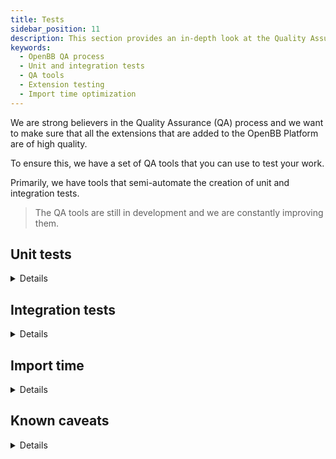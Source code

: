 ```yaml
---
title: Tests
sidebar_position: 11
description: This section provides an in-depth look at the Quality Assurance (QA) process in the OpenBB Platform. It covers the use of QA tools for testing extensions, creation of unit and integration tests, and the importance of maintaining a short import time for the package.
keywords:
  - OpenBB QA process
  - Unit and integration tests
  - QA tools
  - Extension testing
  - Import time optimization
---
```



<HeadTitle title="Tests - Contributor Guidelines - Development | OpenBB Platform Docs" />

We are strong believers in the Quality Assurance (QA) process and we want to make sure that all the extensions that are added to the OpenBB Platform are of high quality.

To ensure this, we have a set of QA tools that you can use to test your work.

Primarily, we have tools that semi-automate the creation of unit and integration tests.

> The QA tools are still in development and we are constantly improving them.

## Unit tests

<details>
Each `Fetcher` comes equipped with a `test` method that will ensure it is implemented correctly, that it is returning the expected data, that all types are correct, and that the data is valid.

To create unit tests for your Fetchers, you can run the following command:

```bash
python openbb_platform/providers/tests/utils/unit_tests_generator.py
```

> Run this file from the root of the repository, and the `tests` folder must exist, in order to generate the tests.

The automatic unit test generation will add unit tests for all the fetchers available in a given provider.

To record the unit tests, you can run the following command:

```bash
pytest <path_to_the_unit_test_file> --record=all
```

:::note
Sometimes manual intervention is needed. For example, adjusting out-of-top level imports or adding specific arguments for a given fetcher.
:::

</details>

## Integration tests

<details>
The integration tests are a bit more complex than the unit tests, as we want to test both the Python interface and the API interface. For this, we have two scripts that will help you generate the integration tests.

To generate the integration tests for the Python interface, you can run the following command:

```bash
python openbb_platform/extensions/tests/utils/integration_tests_generator.py
```

To generate the integration tests for the API interface, you can run the following command:

```bash
python openbb_platform/extensions/tests/utils/integration_tests_api_generator.py
```

When testing the API interface, you'll need to run the OpenBB Platform locally before running the tests. To do so, you can run the following command:

```bash
uvicorn openbb_core.api.rest_api:app --host 0.0.0.0 --port 8000 --reload
```

These automated tests are a great way to reduce the amount of code you need to write, but they are not a replacement for manual testing and might require tweaking. That's why we have unit tests that test the generated integration tests to ensure they cover all providers and parameters.

To run the tests we can do:

- Unit tests only:

```bash
pytest openbb_platform -m "not integration"
```

- Integration tests only:

```bash
pytest openbb_platform -m integration
```

- Both integration and unit tests:

```bash
pytest openbb_platform
```

</details>

## Import time

<details>

We aim to have a short import time for the package. To measure that we use `tuna`.

- [https://pypi.org/project/tuna/](https://pypi.org/project/tuna/)

To visualize the import time breakdown by module and find potential bottlenecks, run the
following commands from `openbb_platform` directory:

```bash
pip install tuna
python -X importtime openbb/__init__.py 2> import.log
tuna import.log
```

</details>

## Known caveats

<details>

When using the OpenBB QA Framework it is important to be aware of the following caveats:

- The tests are semi-automated and might require manual intervention. For example, adjusting out-of-top level imports or changing specific arguments for a given payload.

- The integration tests are more complex and if your newly added provider integration is already covered by the
  integration tests from previous commands or providers, you will need to manually inject the payload for the new
  provider.

- In the integration test parametrized payload, the first item is always the set of standard parameters. Every
  consecutive item is a set of parameters for a specific provider with the standard parameters included.

- The integration tests require you to be explicit, by using all of the standard parameters and provider-specific
  parameters in the payload. If you want to exclude a parameter, you can use `None` as its value.

- The integration tests require you to be explicit by specifying the `provider` parameter in provider-specific
  payloads.

- When recording unit tests, you might run into issues with the cache that is tied to your specific provider and present
  on your local machine. You will know that this is the case if your tests pass locally, but fail on the CI. To fix this,
  you can delete the cache file from your local machine and re-record the tests.

      > Note that the cache is likely located here:
      > Windows: `C:\Users\user\AppData\Local\`
      > Linux: `/home/user/.cache/`
      > Mac: `/Users/user/Library/Caches`

- Some providers (we are aware only of YFinance so far) do an additional request when used from the US region. As our CI
  is running from the US region, this might cause the tests to fail. A workaround for this is to use a VPN to record the
  tests from a different region.

</details>
